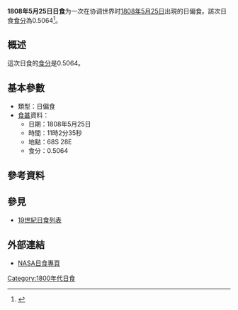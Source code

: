 {{Infobox Solar eclipse
| Year        = 1808
| Month       = 5
| Day         = 25
| Type        = 日偏食
| Image       = SE1808May25P.gif
| Image size  = 200px
| Image intro = 1808年5月25日日偏食路徑圖
  <!--   日食資料   -->
| Gamma       = -1.2665
| Mag         = 0.5064
| Saros       = [[日食沙羅週期144|144]]
| Saros total = 
| Saros seq   = 
  <!--     食甚     -->
| Duration    = 
| Location    = 
| Coords      = 
| Width       = 
  <!--   開始時間   -->
| Partial     = 
| Start type  = 
| Centre      = 
| Greatest    = 11:02:35
  <!--     倒數     -->
| hour        = 11
| minute      = 02
| second      = 35
| Duration_s  = 
}}
'''1808年5月25日日食'''为一次在协调世界时[[1808年|1808年]][[5月25日|5月25日]]出現的日偏食。該次日食[[食分|食分]]為0.5064<ref name="nasa_catalog_list">{{cite web |url=http://eclipse.gsfc.nasa.gov/SEcat5/SE1801-1900.html |title=Catalog of Solar Eclipses: 1801 to 1900 |language=en |publisher=[[NASA|NASA]] |accessdate=2009-07-26 |archiveurl=https://web.archive.org/web/20150112204733/http://eclipse.gsfc.nasa.gov/SEcat5/SE1801-1900.html |archivedate=2015-01-12 |deadurl=no }}</ref>。

== 概述 ==
這次日食的[[食分|食分]]是0.5064。

== 基本參數 ==
{{NoteUTC}}
* 類型：日偏食
*[[食甚|食甚]]資料：
** 日期：1808年5月25日
** 時間：11時2分35秒 
** 地點：68S 28E
** 食分：0.5064

== 參考資料 ==
{{reflist}}

== 參見 ==
{{日食主題}}
* [[19世紀日食列表|19世紀日食列表]]

== 外部連結 ==
* [http://eclipse.gsfc.nasa.gov/solar.html NASA日食專頁]{{Wayback|url=http://eclipse.gsfc.nasa.gov/solar.html |date=20190108200537 }}{{en icon}}

{{日食}}

[[Category:1800年代日食|Category:1800年代日食]]

{{Eclipse-stub}}